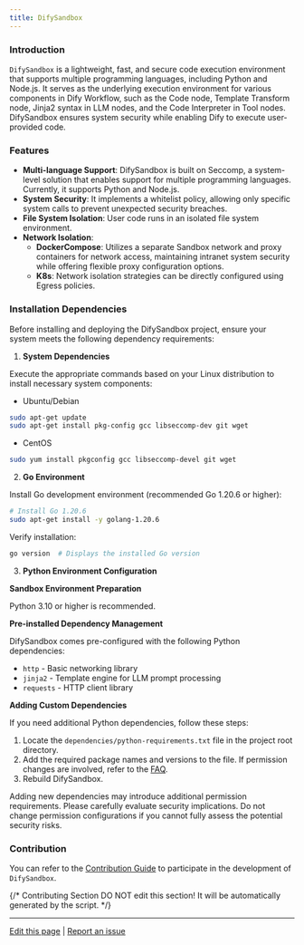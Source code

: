 ```yaml
---
title: DifySandbox
---
```


### Introduction

`DifySandbox` is a lightweight, fast, and secure code execution environment that supports multiple programming languages, including Python and Node.js. It serves as the underlying execution environment for various components in Dify Workflow, such as the Code node, Template Transform node, Jinja2 syntax in LLM nodes, and the Code Interpreter in Tool nodes. DifySandbox ensures system security while enabling Dify to execute user-provided code.

### Features
- **Multi-language Support**: DifySandbox is built on Seccomp, a system-level solution that enables support for multiple programming languages. Currently, it supports Python and Node.js.
- **System Security**: It implements a whitelist policy, allowing only specific system calls to prevent unexpected security breaches.
- **File System Isolation**: User code runs in an isolated file system environment.
- **Network Isolation**:
    - **DockerCompose**: Utilizes a separate Sandbox network and proxy containers for network access, maintaining intranet system security while offering flexible proxy configuration options.
    - **K8s**: Network isolation strategies can be directly configured using Egress policies.

### Installation Dependencies

Before installing and deploying the DifySandbox project, ensure your system meets the following dependency requirements:

1. **System Dependencies**

Execute the appropriate commands based on your Linux distribution to install necessary system components:

- Ubuntu/Debian

```bash
sudo apt-get update
sudo apt-get install pkg-config gcc libseccomp-dev git wget
```

- CentOS

```bash
sudo yum install pkgconfig gcc libseccomp-devel git wget
```

2. **Go Environment**

Install Go development environment (recommended Go 1.20.6 or higher):

```bash
# Install Go 1.20.6
sudo apt-get install -y golang-1.20.6
```

Verify installation:

```bash
go version  # Displays the installed Go version
```

3. **Python Environment Configuration**

**Sandbox Environment Preparation**

Python 3.10 or higher is recommended.

**Pre-installed Dependency Management**

DifySandbox comes pre-configured with the following Python dependencies:

- `http` - Basic networking library
- `jinja2` - Template engine for LLM prompt processing
- `requests` - HTTP client library

**Adding Custom Dependencies**

If you need additional Python dependencies, follow these steps:

1. Locate the `dependencies/python-requirements.txt` file in the project root directory.
2. Add the required package names and versions to the file. If permission changes are involved, refer to the [FAQ](https://github.com/langgenius/dify-sandbox/blob/main/FAQ.md).
3. Rebuild DifySandbox.

<Warning>
    Adding new dependencies may introduce additional permission requirements. Please carefully evaluate security implications. Do not change permission configurations if you cannot fully assess the potential security risks.
</Warning>

### Contribution

You can refer to the [Contribution Guide](contribution) to participate in the development of `DifySandbox`.

{/*
Contributing Section
DO NOT edit this section!
It will be automatically generated by the script.
*/}

---

[Edit this page](https://github.com/langgenius/dify-docs/edit/main/en/development/backend/sandbox/README.mdx) | [Report an issue](https://github.com/langgenius/dify-docs/issues/new?title=Documentation%20Issue%3A%20&body=%23%23%20Issue%20Description%0A%3C%21--%20Please%20briefly%20describe%20the%20issue%20you%20found%20--%3E%0A%0A%23%23%20Page%20Link%0Ahttps%3A%2F%2Fgithub.com%2Flanggenius%2Fdify-docs%2Fblob%2Fmain%2Fen/development/backend/sandbox%2FREADME.mdx%0A%0A%23%23%20Suggested%20Changes%0A%3C%21--%20If%20you%20have%20specific%20suggestions%20for%20changes%2C%20please%20describe%20them%20here%20--%3E%0A%0A%3C%21--%20Thank%20you%20for%20helping%20improve%20our%20documentation%21%20--%3E)

